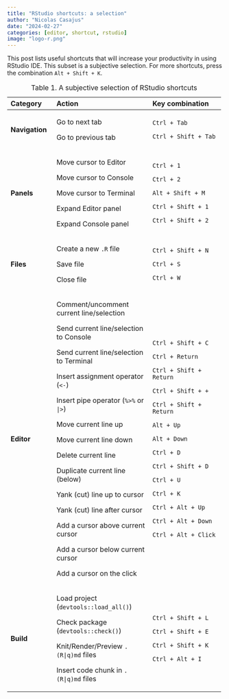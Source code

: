 ```yaml
---
title: "RStudio shortcuts: a selection"
author: "Nicolas Casajus"
date: "2024-02-27"
categories: [editor, shortcut, rstudio]
image: "logo-r.png"
---
```


This post lists useful shortcuts that will increase your productivity in using RStudio IDE. This subset is a subjective selection. For more shortcuts, press the combination `Alt + Shift + K`.


+--------------------+-------------------------------------------+--------------------------------+
| **Category**       | **Action**                                | **Key combination**            |
+:===================+:==========================================+:===============================+
| **Navigation**     | Go to next tab                            | `Ctrl + Tab`                   |
|                    |                                           |                                |
|                    | Go to previous tab                        | `Ctrl + Shift + Tab`           |
+--------------------+-------------------------------------------+--------------------------------+
| **Panels**         | Move cursor to Editor                     | `Ctrl + 1`                     |
|                    |                                           |                                |
|                    | Move cursor to Console                    | `Ctrl + 2`                     |
|                    |                                           |                                |
|                    | Move cursor to Terminal                   | `Alt + Shift + M`              |
|                    |                                           |                                |
|                    | Expand Editor panel                       | `Ctrl + Shift + 1`             |
|                    |                                           |                                |
|                    | Expand Console panel                      | `Ctrl + Shift + 2`             |
+--------------------+-------------------------------------------+--------------------------------+
| **Files**          | Create a new `.R` file                    | `Ctrl + Shift + N`             |
|                    |                                           |                                |
|                    | Save file                                 | `Ctrl + S`                     |
|                    |                                           |                                |
|                    | Close file                                | `Ctrl + W`                     |
+--------------------+-------------------------------------------+--------------------------------+
| **Editor**         | Comment/uncomment current line/selection  | `Ctrl + Shift + C`             |
|                    |                                           |                                |
|                    | Send current line/selection to Console    | `Ctrl + Return`                |
|                    |                                           |                                |
|                    | Send current line/selection to Terminal   | `Ctrl + Shift + Return`        |
|                    |                                           |                                |
|                    | Insert assignment operator (`<-`)         | `Ctrl + Shift + +`             |
|                    |                                           |                                |
|                    | Insert pipe operator (`%>%` or `|>`)      | `Ctrl + Shift + Return`        |
|                    |                                           |                                |
|                    | Move current line up                      | `Alt + Up`                     |
|                    |                                           |                                |
|                    | Move current line down                    | `Alt + Down`                   |
|                    |                                           |                                |
|                    | Delete current line                       | `Ctrl + D`                     |
|                    |                                           |                                |
|                    | Duplicate current line (below)            | `Ctrl + Shift + D`             |
|                    |                                           |                                |
|                    | Yank (cut) line up to cursor              | `Ctrl + U`                     |
|                    |                                           |                                |
|                    | Yank (cut) line after cursor              | `Ctrl + K`                     |
|                    |                                           |                                |
|                    | Add a cursor above current cursor         | `Ctrl + Alt + Up`              |
|                    |                                           |                                |
|                    | Add a cursor below current cursor         | `Ctrl + Alt + Down`            |
|                    |                                           |                                |
|                    | Add a cursor on the click                 | `Ctrl + Alt + Click`           |
+--------------------+-------------------------------------------+--------------------------------+
| **Build**          | Load project (`devtools::load_all()`)     | `Ctrl + Shift + L`             |
|                    |                                           |                                |
|                    | Check package (`devtools::check()`)       | `Ctrl + Shift + E`             |
|                    |                                           |                                |
|                    | Knit/Render/Preview `.(R|q)md` files      | `Ctrl + Shift + K`             |
|                    |                                           |                                |
|                    | Insert code chunk in `.(R|q)md` files     | `Ctrl + Alt + I`               |
|                    |                                           |                                |
+--------------------+-------------------------------------------+--------------------------------+

: Table 1. A subjective selection of RStudio shortcuts

